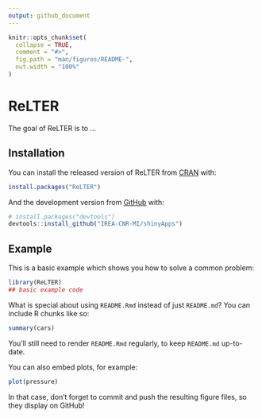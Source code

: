 ```yaml
---
output: github_document
---
```


<!-- README.md is generated from README.Rmd. Please edit that file -->

```r
knitr::opts_chunk$set(
  collapse = TRUE,
  comment = "#>",
  fig.path = "man/figures/README-",
  out.width = "100%"
)
```

# ReLTER

<!-- badges: start -->
<!-- badges: end -->

The goal of ReLTER is to ...

## Installation

You can install the released version of ReLTER from [CRAN](https://CRAN.R-project.org) with:

``` r
install.packages("ReLTER")
```

And the development version from [GitHub](https://github.com/) with:

``` r
# install.packages("devtools")
devtools::install_github("IREA-CNR-MI/shinyApps")
```
## Example

This is a basic example which shows you how to solve a common problem:

```r
library(ReLTER)
## basic example code
```

What is special about using `README.Rmd` instead of just `README.md`? You can include R chunks like so:

```r
summary(cars)
```

You'll still need to render `README.Rmd` regularly, to keep `README.md` up-to-date.

You can also embed plots, for example:

```r
plot(pressure)
```

In that case, don't forget to commit and push the resulting figure files, so they display on GitHub!
